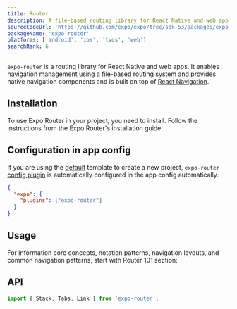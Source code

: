 ```yaml
---
title: Router
description: A file-based routing library for React Native and web applications.
sourceCodeUrl: 'https://github.com/expo/expo/tree/sdk-53/packages/expo-router'
packageName: 'expo-router'
platforms: ['android', 'ios', 'tvos', 'web']
searchRank: 6
---
```




`expo-router` is a routing library for React Native and web apps. It enables navigation management using a file-based routing system and provides native navigation components and is built on top of [React Navigation](https://reactnavigation.org/).

<BoxLink
  title="Expo Router guides"
  description="Learn about Expo Router basics, navigation patterns, core concepts, and more."
  href="/router/introduction/"
  Icon={BookOpen02Icon}
/>

## Installation

To use Expo Router in your project, you need to install. Follow the instructions from the Expo Router's installation guide:

<BoxLink
  title="Install Expo Router"
  description="Learn how to install Expo Router in your project."
  href="/router/installation/"
  Icon={BookOpen02Icon}
/>

## Configuration in app config

If you are using the [default](/more/create-expo/#--template) template to create a new project, `expo-router` [config plugin](/config-plugins/introduction/) is automatically configured in the app config automatically.

<ConfigPluginExample>

```json app.json
{
  "expo": {
    "plugins": ["expo-router"]
  }
}
```

</ConfigPluginExample>

## Usage

For information core concepts, notation patterns, navigation layouts, and common navigation patterns, start with Router 101 section:

<BoxLink title="Router 101" Icon={BookOpen02Icon} href="/router/basics/core-concepts/" />

## API

```js
import { Stack, Tabs, Link } from 'expo-router';
```

<APISection packageName="expo-router" />
